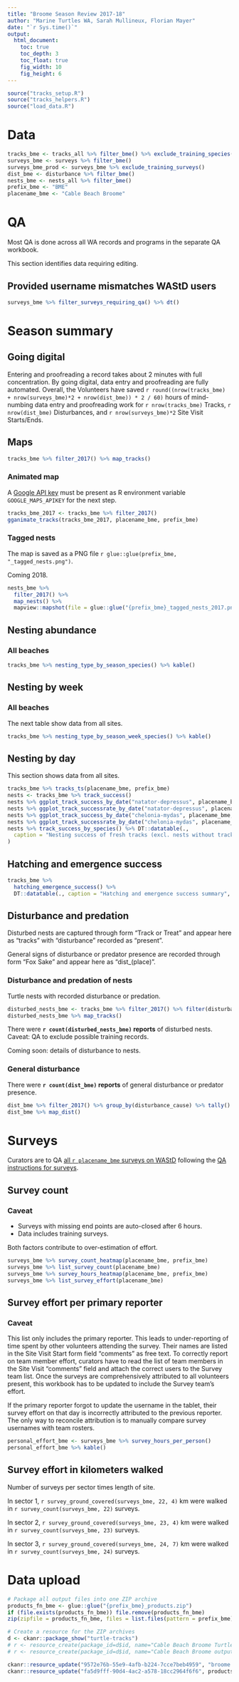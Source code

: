 ```yaml
---
title: "Broome Season Review 2017-18"
author: "Marine Turtles WA, Sarah Mullineux, Florian Mayer"
date: "`r Sys.time()`"
output:
  html_document:
    toc: true
    toc_depth: 3
    toc_float: true
    fig_width: 10
    fig_height: 6
---
```


```r
source("tracks_setup.R")
source("tracks_helpers.R")
source("load_data.R")
```

# Data

```r
tracks_bme <- tracks_all %>% filter_bme() %>% exclude_training_species() %>% add_nest_labels()
surveys_bme <- surveys %>% filter_bme()
surveys_bme_prod <- surveys_bme %>% exclude_training_surveys()
dist_bme <- disturbance %>% filter_bme()
nests_bme <- nests_all %>% filter_bme()
prefix_bme <- "BME"
placename_bme <- "Cable Beach Broome"
```

# QA
Most QA is done across all WA records and programs in the separate QA workbook.

This section identifies data requiring editing.

## Provided username mismatches WAStD users
```r
surveys_bme %>% filter_surveys_requiring_qa() %>% dt()
```
# Season summary

## Going digital
Entering and proofreading a record takes about 2 minutes with full concentration.
By going digital, data entry and proofreading are fully automated.
Overall, the Volunteers have saved 
`r round((nrow(tracks_bme) + nrow(surveys_bme)*2 + nrow(dist_bme)) * 2 / 60)` 
hours of mind-numbing data entry and proofreading work for 
`r nrow(tracks_bme)` Tracks, 
`r nrow(dist_bme)` Disturbances, and 
`r nrow(surveys_bme)*2` Site Visit Starts/Ends. 

## Maps
```r
tracks_bme %>% filter_2017() %>% map_tracks()
```

### Animated map
A [Google API key](https://developers.google.com/maps/documentation/geocoding/start?csw=1) must
be present as R environment variable `GOOGLE_MAPS_APIKEY` for the next step.

```r
tracks_bme_2017 <- tracks_bme %>% filter_2017()
gganimate_tracks(tracks_bme_2017, placename_bme, prefix_bme)
```

### Tagged nests
The map is saved as a PNG file `r glue::glue(prefix_bme, "_tagged_nests.png")`.

Coming 2018.

```r
nests_bme %>%
  filter_2017() %>%
  map_nests() %>%
  mapview::mapshot(file = glue::glue("{prefix_bme}_tagged_nests_2017.png"))
```

## Nesting abundance
### All beaches
```r
tracks_bme %>% nesting_type_by_season_species() %>% kable()
```

## Nesting by week
### All beaches
The next table show data from all sites.

```r
tracks_bme %>% nesting_type_by_season_week_species() %>% kable()
```

## Nesting by day
This section shows data from all sites.

```r
tracks_bme %>% tracks_ts(placename_bme, prefix_bme)
nests <- tracks_bme %>% track_success()
nests %>% ggplot_track_success_by_date("natator-depressus", placename_bme, prefix_bme)
nests %>% ggplot_track_successrate_by_date("natator-depressus", placename_bme, prefix_bme)
nests %>% ggplot_track_success_by_date("chelonia-mydas", placename_bme, prefix_bme)
nests %>% ggplot_track_successrate_by_date("chelonia-mydas", placename_bme, prefix_bme)
nests %>% track_success_by_species() %>% DT::datatable(.,
  caption = "Nesting success of fresh tracks (excl. nests without tracks and tagging)"
)
```

## Hatching and emergence success
```r
tracks_bme %>%
  hatching_emergence_success() %>%
  DT::datatable(., caption = "Hatching and emergence success summary", options = list(paging = F))
```

## Disturbance and predation
Disturbed nests are captured through form "Track or Treat" and appear here
as "tracks" with "disturbance" recorded as "present".

General signs of disturbance or predator presence are recorded through form 
"Fox Sake" and appear here as "dist_(place)".

### Disturbance and predation of nests
Turtle nests with recorded disturbance or predation.

```r
disturbed_nests_bme <- tracks_bme %>% filter_2017() %>% filter(disturbance == "present")
disturbed_nests_bme %>% map_tracks()
```

There were **`r count(disturbed_nests_bme)` reports** of disturbed nests. 
Caveat: QA to exclude possible training records.

Coming soon: details of disturbance to nests.

### General disturbance
There were **`r count(dist_bme)` reports** of general disturbance or predator presence.

```r
dist_bme %>% filter_2017() %>% group_by(disturbance_cause) %>% tally() %>% arrange(-n) %>% kable()
dist_bme %>% map_dist()
```

# Surveys
Curators are to QA 
[all `r placename_bme` surveys on WAStD](https://tsc.dbca.wa.gov.au/admin/observations/survey/?site__id__in=22,23,24)
following the 
[QA instructions for surveys](https://wastd.readthedocs.io/data_curators.html#data-flow-of-surveys).

## Survey count

### Caveat
* Surveys with missing end points are auto-closed after 6 hours. 
* Data includes training surveys.

Both factors contribute to over-estimation of effort.

```r
surveys_bme %>% survey_count_heatmap(placename_bme, prefix_bme)
surveys_bme %>% list_survey_count(placename_bme)
surveys_bme %>% survey_hours_heatmap(placename_bme, prefix_bme)
surveys_bme %>% list_survey_effort(placename_bme)
```

## Survey effort per primary reporter

### Caveat
This list only includes the primary reporter. 
This leads to under-reporting of time spent by other volunteers attending the survey.
Their names are listed in the Site Visit Start form field "comments" as free text.
To correctly report on team member effort, curators have to read the list of 
team members in the Site Visit "comments" field and attach the correct users 
to the Survey team list.
Once the surveys are comprehensively attributed to all volunteers present, this
workbook has to be updated to include the Survey team's effort.

If the primary reporter forgot to update the username in the tablet,
their survey effort on that day is incorrectly attributed to the previous reporter.
The only way to reconcile attribution is to manually compare survey usernames with
team rosters.

```r
personal_effort_bme <- surveys_bme %>% survey_hours_per_person()
personal_effort_bme %>% kable()
```

## Survey effort in kilometers walked
Number of surveys per sector times length of site.

In sector 1, `r survey_ground_covered(surveys_bme, 22, 4)` km were walked 
in `r survey_count(surveys_bme, 22)` surveys.

In sector 2, `r survey_ground_covered(surveys_bme, 23, 4)` km were walked 
in `r survey_count(surveys_bme, 23)` surveys.

In sector 3, `r survey_ground_covered(surveys_bme, 24, 7)` km were walked 
in `r survey_count(surveys_bme, 24)` surveys.


# Data upload

```r
# Package all output files into one ZIP archive
products_fn_bme <- glue::glue("{prefix_bme}_products.zip")
if (file.exists(products_fn_bme)) file.remove(products_fn_bme)
zip(zipfile = products_fn_bme, files = list.files(pattern = prefix_bme))

# Create a resource for the ZIP archives
d <- ckanr::package_show("turtle-tracks")
# r <- resource_create(package_id=d$id, name="Cable Beach Broome Turtle Nesting Census", upload="broome.html")
# r <- resource_create(package_id=d$id, name="Cable Beach Broome outputs", upload=products_fn_bme)

ckanr::resource_update("9572e76b-55e9-4afb-b224-7cce7beb4959", "broome.html")
ckanr::resource_update("fa5d9fff-90d4-4ac2-a578-18cc2964f6f6", products_fn_bme)
```

